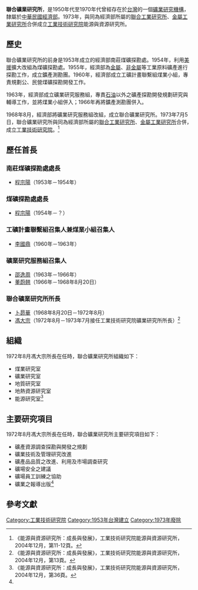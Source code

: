 '''聯合礦業研究所'''，是1950年代至1970年代曾經存在於[[台灣|台灣]]的一個[[礦業|礦業]][[研究機構|研究機構]]，隸屬於[[中華民國經濟部|中華民國經濟部]]。1973年，與同為經濟部所屬的[[聯合工業研究所|聯合工業研究所]]、[[金屬工業研究所|金屬工業研究所]]合併成立[[工業技術研究院|工業技術研究院]]能源與資源研究所。

== 歷史 ==
聯合礦業研究所的前身是1953年成立的經濟部南莊煤礦探勘處。1954年，利用[[美援|美援]]擴大改組為煤礦探勘處。1955年，經濟部為[[金屬|金屬]]、[[非金屬|非金屬]]等工業原料礦產進行探勘工作，成立鑛產測勘團。1960年，經濟部成立工礦計畫聯繫組煤業小組，專責規劃公、民營煤礦探勘開發工作。

1963年，經濟部成立礦業研究服務組，專責[[石油|石油]]以外之礦產探勘開發規劃研究與輔導工作，並將煤業小組併入；1966年再將鑛產測勘團併入。

1968年8月，經濟部將礦業研究服務組改組，成立聯合礦業研究所。1973年7月5日，聯合礦業研究所與同為經濟部所屬的[[聯合工業研究所|聯合工業研究所]]、[[金屬工業研究所|金屬工業研究所]]合併，成立[[工業技術研究院|工業技術研究院]]。<ref>《能源與資源研究所：成長與發展》，工業技術研究院能源與資源研究所，2004年12月，第11-12頁。</ref>

== 歷任首長 ==
=== 南莊煤礦探勘處處長 ===
* [[程宗陽|程宗陽]]（1953年－1954年）

=== 煤礦探勘處處長 ===
* [[程宗陽|程宗陽]]（1954年－？）

=== 工礦計畫聯繫組召集人兼煤業小組召集人 ===
* [[李國鼎|李國鼎]]（1960年－1963年）

=== 礦業研究服務組召集人 ===
* [[邵逸周|邵逸周]]（1963年－1966年）
* [[董蔚翹|董蔚翹]]（1966年－1968年8月20日）

=== 聯合礦業研究所所長 ===
* [[卜昴華|卜昴華]]（1968年8月20日－1972年8月）
* [[馮大宗|馮大宗]]（1972年8月－1973年7月接任工業技術研究院礦業研究所所長）<ref>《能源與資源研究所：成長與發展》，工業技術研究院能源與資源研究所，2004年12月，第13頁。</ref>

== 組織 ==
1972年8月馮大宗所長在任時，聯合礦業研究所組織如下：
* 煤業研究室
* 礦業研究室
* 地質研究室
* 地熱資源研究室
* 能源研究室<ref name="組織與研究項目">《能源與資源研究所：成長與發展》，工業技術研究院能源與資源研究所，2004年12月，第36頁。</ref>

== 主要研究項目 ==
1972年8月馮大宗所長在任時，聯合礦業研究所主要研究項目如下：
* 礦產資源調查探勘與開發之規劃
* 礦業技術及管理研究改進
* 礦產品品質之改進、利用及市場調查研究
* 礦場安全之建議
* 礦場員工訓練之協助
* 礦業之報導出版<ref name="組織與研究項目"/>

==參考文獻==
<div class="references-small">
<references></references>
</div>

[[Category:工業技術研究院|Category:工業技術研究院]]
[[Category:1953年台灣建立|Category:1953年台灣建立]]
[[Category:1973年廢除|Category:1973年廢除]]
